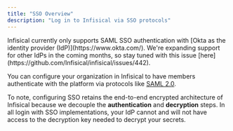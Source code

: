 ```yaml
---
title: "SSO Overview"
description: "Log in to Infisical via SSO protocols"
---
```


<Warning>
  Infisical currently only supports SAML SSO authentication with [Okta as the
  identity provider (IdP)](https://www.okta.com/). We're expanding support for
  other IdPs in the coming months, so stay tuned with this issue
  [here](https://github.com/Infisical/infisical/issues/442).
</Warning>

You can configure your organization in Infisical to have members authenticate with the platform via protocols like [SAML 2.0](https://en.wikipedia.org/wiki/SAML_2.0).

To note, configuring SSO retains the end-to-end encrypted architecture of Infisical because we decouple the **authentication** and **decryption** steps. In all login with SSO implementations,
your IdP cannot and will not have access to the decryption key needed to decrypt your secrets.